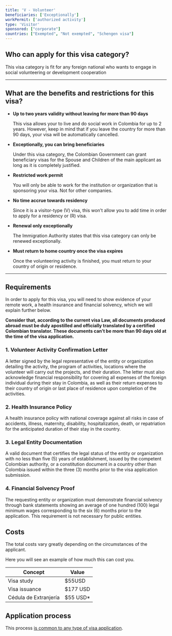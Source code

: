 ```yaml
---
title: 'V - Volunteer'
beneficiaries: ['Exceptionally']
workPermit: ['authorized activity']
type: 'Visitor'
sponsored: ["corporate"]
countries: ["Exempted", "Not exempted", "Schengen visa"]
---
```

## Who can apply for this visa category?

This visa category is fit for any foreign national who wants to engage in social volunteering or development cooperation

---

## What are the benefits and restrictions for this visa?

- **Up to two years validity without leaving for more than 90 days**
    
    This visa allows your to live and do social work in Colombia for up to 2 years. However, keep in mind that if you leave the country for more than 90 days, your visa will be automatically cancelled.
    
- **Exceptionally, you can bring beneficiaries**
    
    Under this visa category, the Colombian Government can grant beneficiary visas for the Spouse and Children of the main applicant as long as it is completely justified.
    
- **Restricted work permit**
    
    You will only be able to work for the institution or organization that is sponsoring your visa. Not for other companies.
    
- **No time accrue towards residency**
    
    Since it is a visitor-type (V) visa, this won’t allow you to add time in order to apply for a residency or (R) visa.
    
- **Renewal only exceptionally**
    
    The Immigration Authority states that this visa category can only be renewed exceptionally.
    
- **Must return to home country once the visa expires**
    
    Once the volunteering activity is finished, you must return to your country of origin or residence.
    

---

## Requirements

In order to apply for this visa, you will need to show evidence of your remote work, a health insurance and financial solvency, which we will explain further below.

**Consider that, according to the current visa Law, all documents produced abroad must be duly apostilled and officially translated by a certified Colombian translator. These documents can’t be more than 90 days old at the time of the visa application.**

### **1. Volunteer Activity Confirmation Letter**

A letter signed by the legal representative of the entity or organization detailing the activity, the program of activities, locations where the volunteer will carry out the projects, and their duration. The letter must also acknowledge financial responsibility for covering all expenses of the foreign individual during their stay in Colombia, as well as their return expenses to their country of origin or last place of residence upon completion of the activities.

### **2. Health Insurance Policy**

A health insurance policy with national coverage against all risks in case of accidents, illness, maternity, disability, hospitalization, death, or repatriation for the anticipated duration of their stay in the country.

### **3. Legal Entity Documentation**

A valid document that certifies the legal status of the entity or organization with no less than five (5) years of establishment, issued by the competent Colombian authority, or a constitution document in a country other than Colombia issued within the three (3) months prior to the visa application submission.

### **4. Financial Solvency Proof**

The requesting entity or organization must demonstrate financial solvency through bank statements showing an average of one hundred (100) legal minimum wages corresponding to the six (6) months prior to the application. This requirement is not necessary for public entities.

## Costs

The total costs vary greatly depending on the circumstances of the applicant. 

Here you will see an example of how much this can cost you.

| Concept | Value |
| --- | --- |
| Visa study | $55USD |
| Visa issuance | $177 USD |
| Cédula de Extranjería | $55 USD* |

## Application process

This process [is common to any type of visa application](https://www.notion.so/General-visa-application-rules-1dc2c565143e4adb95086f993f184e36?pvs=21).